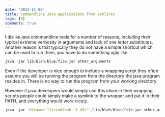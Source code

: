 ```yaml
---
date: '2012-11-05'
title: Commandline Java applications from symlinks
tags: [R]
comments: true
---
```


I dislike java commandline tools for a number of reasons, including their typical
extreme verbosity in arguments and lack of one letter substitutes.  Another
reason is that typically they do not have a simple shortcut which can be used 
to run them, you have to do something ugly like

```r
java -jar lib/blah/blue/file.jar other_arguments
```

Even if the developer is nice enough to include a wrapping script they often 
assume you will be running the program from the directory the java program 
resides in.  There is no way to run the program from your working directory.

However if java developers would simply use this idiom in their wrapping 
scripts people could simply make a symlink to the wrapper and put it in their 
PATH, and everything would work nicely.

```r
java -jar `dirname "$(readlink -f $0)"`/lib/blah/blue/file.jar other_arguments
```
